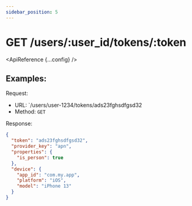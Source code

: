```yaml
---
sidebar_position: 5
---
```



# GET /users/:user_id/tokens/:token

<ApiReference {...config} />

## Examples:

Request:

- URL: `/users/user-1234/tokens/ads23fghsdfgsd32
- Method: `GET`

Response:

```json
{
  "token": "ads23fghsdfgsd32",
  "provider_key": "apn",
  "properties": {
    "is_person": true
  },
  "device": {
    "app_id": "com.my.app",
    "platform": "iOS",
    "model": "iPhone 13"
  }
}
```
